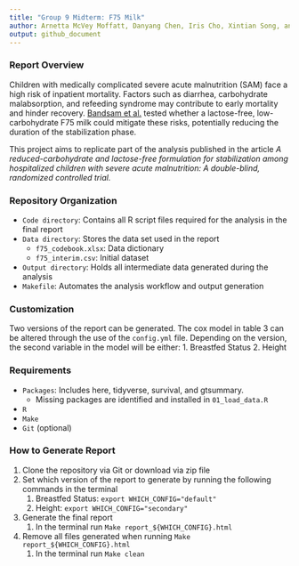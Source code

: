 ```yaml
---
title: "Group 9 Midterm: F75 Milk"
author: Arnetta McVey Moffatt, Danyang Chen, Iris Cho, Xintian Song, and Yu-Jou Li
output: github_document
---
```


### Report Overview

Children with medically complicated severe acute malnutrition (SAM) face a high risk of inpatient mortality. Factors such as diarrhea, carbohydrate malabsorption, and refeeding syndrome may contribute to early mortality and hinder recovery. [Bandsam et al.](https://journals.plos.org/plosmedicine/article?id=10.1371/journal.pmed.1002747) tested whether a lactose-free, low-carbohydrate F75 milk could mitigate these risks, potentially reducing the duration of the stabilization phase.

This project aims to replicate part of the analysis published in the article *A reduced-carbohydrate and lactose-free formulation for stabilization among hospitalized children with severe acute malnutrition: A double-blind, randomized controlled trial.*

### Repository Organization

-   `Code directory`: Contains all R script files required for the analysis in the final report
-   `Data directory`: Stores the data set used in the report
    -   `f75_codebook.xlsx`: Data dictionary
    -   `f75_interim.csv`: Initial dataset
-   `Output directory`: Holds all intermediate data generated during the analysis
-   `Makefile`: Automates the analysis workflow and output generation

### Customization

Two versions of the report can be generated. The cox model in table 3 can be altered through the use of the `config.yml` file. Depending on the version, the second variable in the model will be either: 1. Breastfed Status 2. Height

### Requirements

-   `Packages`: Includes here, tidyverse, survival, and gtsummary.
    -   Missing packages are identified and installed in `01_load_data.R`
-   `R`
-   `Make`
-   `Git` (optional)

### How to Generate Report

1.  Clone the repository via Git or download via zip file
2.  Set which version of the report to generate by running the following commands in the terminal
    1.  Breastfed Status: `export WHICH_CONFIG="default"`
    2.  Height: `export WHICH_CONFIG="secondary"`
3.  Generate the final report
    1.  In the terminal run `Make report_${WHICH_CONFIG}.html`
4.  Remove all files generated when running `Make report_${WHICH_CONFIG}.html`
    1.  In the terminal run `Make clean`
